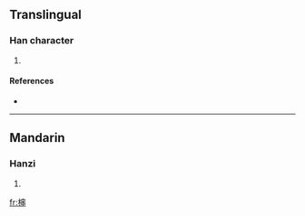 ==Translingual==

===Han character===
{{Han char|rn=75|rad=木|as=07|sn=11|four=|canj=木中中 (DLL)}}

# {{defn|Han|sort=木07}}

====References====
* {{Han ref|kx=0529.090|dkj=14854|hdz=21214.050|uh=6899|ud=26777}}

----

==Mandarin==

===Hanzi===
{{cmn-hanzi|pin=[[huàn]] ([[huan4]]), [[jiā]] ([[jia1]])|wg=huan<sup>4</sup>, chia<sup>1</sup>}}

# {{defn|Mandarin}}

[[fr:梙]]